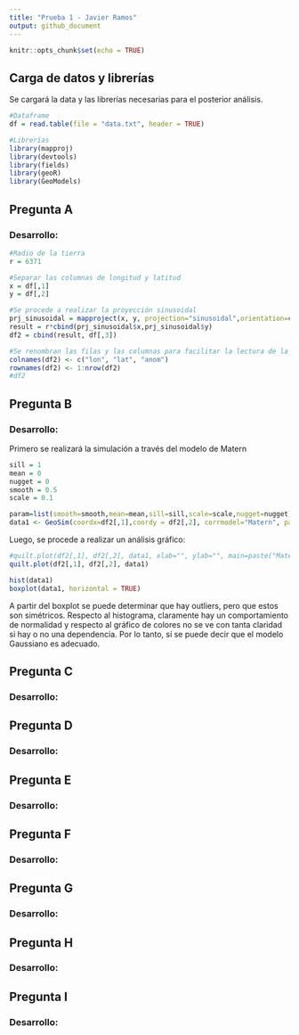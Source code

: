 ```yaml
---
title: "Prueba 1 - Javier Ramos"
output: github_document
---
```


```r
knitr::opts_chunk$set(echo = TRUE)
```
## Carga de datos y librerías

Se cargará la data y las librerías necesarias para el posterior análisis.

```r
#Dataframe
df = read.table(file = "data.txt", header = TRUE)

#Librerías
library(mapproj)
library(devtools)
library(fields)
library(geoR)
library(GeoModels)
```


## Pregunta A
### Desarrollo:
```r
#Radio de la tierra
r = 6371

#Separar las columnas de longitud y latitud
x = df[,1]
y = df[,2]

#Se procede a realizar la proyección sinusoidal
prj_sinusoidal = mapproject(x, y, projection="sinusoidal",orientation=c(90,0,0)) 
result = r*cbind(prj_sinusoidal$x,prj_sinusoidal$y)
df2 = cbind(result, df[,3])

#Se renombran las filas y las columnas para facilitar la lectura de la tabla
colnames(df2) <- c("lon", "lat", "anom")
rownames(df2) <- 1:nrow(df2)
#df2
```

## Pregunta B
### Desarrollo:

Primero se realizará la simulación a través del modelo de Matern
```r
sill = 1
mean = 0
nugget = 0
smooth = 0.5
scale = 0.1

param=list(smooth=smooth,mean=mean,sill=sill,scale=scale,nugget=nugget) 
data1 <- GeoSim(coordx=df2[,1],coordy = df2[,2], corrmodel="Matern", param=param)$data
```

Luego, se procede a realizar un análisis gráfico:

```r
#quilt.plot(df2[,1], df2[,2], data1, xlab="", ylab="", main=paste("Matern",expression(nu),"=",smooth))
quilt.plot(df2[,1], df2[,2], data1)

hist(data1)
boxplot(data1, horizontal = TRUE)
```

A partir del boxplot se puede determinar que hay outliers, pero que estos son simétricos. Respecto al histograma, claramente hay un comportamiento de normalidad y respecto al gráfico de colores no se ve con tanta claridad si hay o no una dependencia. Por lo tanto, sí se puede decir que el modelo Gaussiano es adecuado.

## Pregunta C
### Desarrollo:

## Pregunta D
### Desarrollo:

## Pregunta E
### Desarrollo:

## Pregunta F
### Desarrollo:

## Pregunta G
### Desarrollo:

## Pregunta H
### Desarrollo:

## Pregunta I
### Desarrollo:
